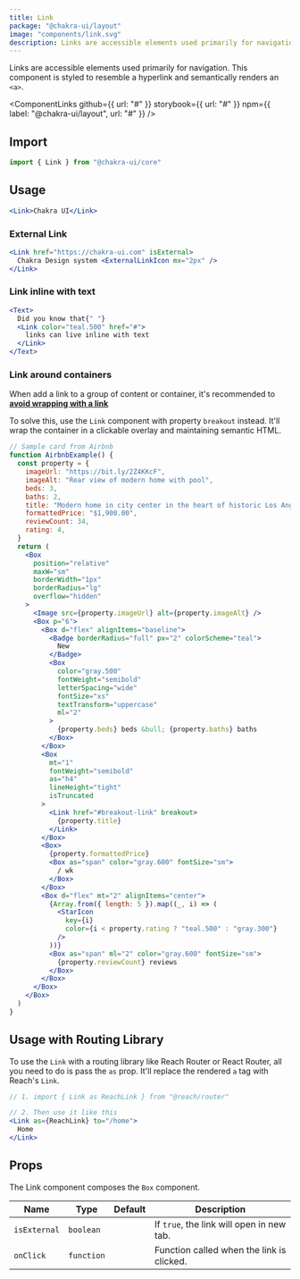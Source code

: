 ```yaml
---
title: Link
package: "@chakra-ui/layout"
image: "components/link.svg"
description: Links are accessible elements used primarily for navigation
---
```


Links are accessible elements used primarily for navigation. This component is
styled to resemble a hyperlink and semantically renders an `<a>`.

<ComponentLinks
  github={{ url: "#" }}
  storybook={{ url: "#" }}
  npm={{ label: "@chakra-ui/layout", url: "#" }}
/>

<carbon-ad></carbon-ad>

## Import

```js
import { Link } from "@chakra-ui/core"
```

## Usage

```jsx
<Link>Chakra UI</Link>
```

### External Link

```jsx
<Link href="https://chakra-ui.com" isExternal>
  Chakra Design system <ExternalLinkIcon mx="2px" />
</Link>
```

### Link inline with text

```jsx
<Text>
  Did you know that{" "}
  <Link color="teal.500" href="#">
    links can live inline with text
  </Link>
</Text>
```

### Link around containers

When add a link to a group of content or container, it's recommended to
[**avoid wrapping with a link**](https://www.sarasoueidan.com/blog/nested-links/#native-markup-limitations)

To solve this, use the `Link` component with property `breakout` instead. It'll
wrap the container in a clickable overlay and maintaining semantic HTML.

```jsx
// Sample card from Airbnb
function AirbnbExample() {
  const property = {
    imageUrl: "https://bit.ly/2Z4KKcF",
    imageAlt: "Rear view of modern home with pool",
    beds: 3,
    baths: 2,
    title: "Modern home in city center in the heart of historic Los Angeles",
    formattedPrice: "$1,900.00",
    reviewCount: 34,
    rating: 4,
  }
  return (
    <Box
      position="relative"
      maxW="sm"
      borderWidth="1px"
      borderRadius="lg"
      overflow="hidden"
    >
      <Image src={property.imageUrl} alt={property.imageAlt} />
      <Box p="6">
        <Box d="flex" alignItems="baseline">
          <Badge borderRadius="full" px="2" colorScheme="teal">
            New
          </Badge>
          <Box
            color="gray.500"
            fontWeight="semibold"
            letterSpacing="wide"
            fontSize="xs"
            textTransform="uppercase"
            ml="2"
          >
            {property.beds} beds &bull; {property.baths} baths
          </Box>
        </Box>
        <Box
          mt="1"
          fontWeight="semibold"
          as="h4"
          lineHeight="tight"
          isTruncated
        >
          <Link href="#breakout-link" breakout>
            {property.title}
          </Link>
        </Box>
        <Box>
          {property.formattedPrice}
          <Box as="span" color="gray.600" fontSize="sm">
            / wk
          </Box>
        </Box>
        <Box d="flex" mt="2" alignItems="center">
          {Array.from({ length: 5 }).map((_, i) => (
            <StarIcon
              key={i}
              color={i < property.rating ? "teal.500" : "gray.300"}
            />
          ))}
          <Box as="span" ml="2" color="gray.600" fontSize="sm">
            {property.reviewCount} reviews
          </Box>
        </Box>
      </Box>
    </Box>
  )
}
```

## Usage with Routing Library

To use the `Link` with a routing library like Reach Router or React Router, all
you need to do is pass the `as` prop. It'll replace the rendered `a` tag with
Reach's `Link`.

```jsx live=false
// 1. import { Link as ReachLink } from "@reach/router"

// 2. Then use it like this
<Link as={ReachLink} to="/home">
  Home
</Link>
```

## Props

The Link component composes the `Box` component.

| Name         | Type       | Default | Description                               |
| ------------ | ---------- | ------- | ----------------------------------------- |
| `isExternal` | `boolean`  |         | If `true`, the link will open in new tab. |
| `onClick`    | `function` |         | Function called when the link is clicked. |
